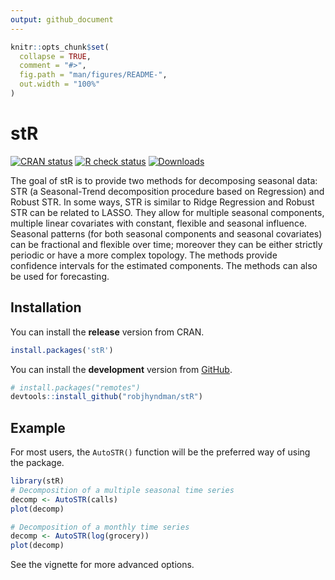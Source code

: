 ```yaml
---
output: github_document
---
```


<!-- README.md is generated from README.Rmd. Please edit that file -->

```r
knitr::opts_chunk$set(
  collapse = TRUE,
  comment = "#>",
  fig.path = "man/figures/README-",
  out.width = "100%"
)
```

# stR


<!-- badges: start -->
[![CRAN status](https://www.r-pkg.org/badges/version/stR)](https://cran.r-project.org/package=stR)
[![R check status](https://github.com/robjhyndman/stR/actions/workflows/R-CMD-check.yaml/badge.svg)](https://github.com/robjhyndman/stR/actions/workflows/R-CMD-check.yaml)
[![Downloads](https://cranlogs.r-pkg.org/badges/stR)](https://cran.r-project.org/package=stR)
<!-- badges: end -->

The goal of stR is to provide two methods for decomposing seasonal data: STR (a Seasonal-Trend  decomposition procedure based on Regression) and Robust STR. In some ways, STR is similar to Ridge Regression and Robust STR can be related to LASSO. They allow for multiple seasonal components, multiple linear covariates with constant, flexible and seasonal influence. Seasonal patterns (for both seasonal components and seasonal covariates) can be fractional and flexible over time; moreover they can be either strictly periodic or have a more complex topology. The methods provide confidence intervals for the estimated components. The methods can also be used for forecasting.

## Installation

You can install the **release** version from CRAN.

```r
install.packages('stR')
```

You can install the **development** version from
[GitHub](https://github.com/robjhyndman/stR).

```r
# install.packages("remotes")
devtools::install_github("robjhyndman/stR")
```

## Example

For most users, the `AutoSTR()` function will be the preferred way of using the package.

```r
library(stR)
# Decomposition of a multiple seasonal time series
decomp <- AutoSTR(calls)
plot(decomp)

# Decomposition of a monthly time series
decomp <- AutoSTR(log(grocery))
plot(decomp)
```

See the vignette for more advanced options.

